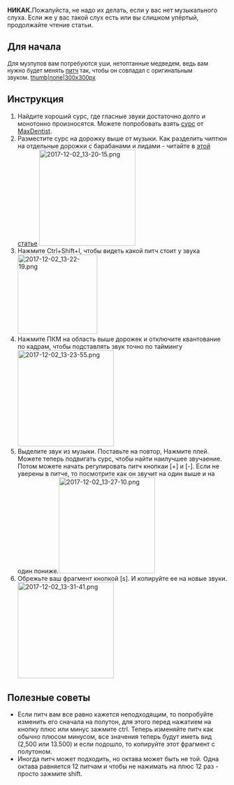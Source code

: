 '''НИКАК. '''Пожалуйста, не надо их делать, если у вас нет музыкального слуха. Если же у вас такой слух есть или вы слишком упёртый, продолжайте чтение статьи.

==Для начала==
<span style="font-size:13px;">Для музпупов вам потребуются уши, нетоптанные медведем, ведь вам нужно будет менять [[Термины|питч]] так, чтобы он совпадал с оригинальным звуком. </span><span style="font-size:13px;">[[Файл:Pitch.jpg|thumb|none|300x300px]] </span>

== Инструкция ==
# Найдите хороший сурс, где гласные звуки достаточно долго и монотонно произносятся. Можете попробовать взять [https://www.youtube.com/watch?v=gUAQv0uC7Ts сурс] от [[MaxDentist]].
# Разместите сурс на дорожку выше от музыки. Как разделить чиптюн на отдельные дорожки с барабанами и лидами - читайте в [[Как разделить чиптюн на сплиты|этой статье]] [[File:2017-12-02 13-20-15.png|none|thumb|220x220px]]
# Нажмите Ctrl+Shift+I, чтобы видеть какой питч стоит у звука[[File:2017-12-02 13-22-19.png|none|thumb|182x182px]]
# Нажмите ПКМ на область выше дорожек и отключите квантование по кадрам, чтобы подставлять звук точно по таймингу[[File:2017-12-02 13-23-55.png|none|thumb|220x220px]]
# Выделите звук из музыки. Поставьте на повтор, Нажмите плей. Можете теперь подвигать сурс, чтобы найти наилучшее звучаение. Потом можете начать регулировать питч кнопкаи [+] и [-]. Если не уверены в питче, то посмотрите как он звучит на один выше и на один пониже.[[File:2017-12-02 13-27-10.png|none|thumb|220x220px]]
# Обрежьте ваш фрагмент кнопкой [s]. И копируйте ее на новые звуки.[[File:2017-12-02 13-31-41.png|none|thumb|220x220px]]

== Полезные советы ==
* Если питч вам все равно кажется неподходящим, то попробуйте изменить его сначала на полутон, для этого перед нажатием на кнопку плюс или минус зажмите ctrl. Теперь изменяйте питч как обычно плюсом минусом, все значения теперь будут иметь вид (2,500 или 13.500) и если подошло, то копируйте этот фрагмент с полутоном.
* Иногда питч может подходить, но октава может быть не той. Одна октава равняется 12 питчам и чтобы не нажимать на плюс 12 раз - просто зажмите shift.